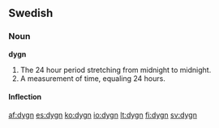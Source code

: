==Swedish==

===Noun===
'''dygn'''

# The 24 hour period stretching from midnight to midnight.
# A measurement of time, equaling 24 hours.

====Inflection====
{{sv-noun|gender=Neuter|dygn|dygnet|dygn|dygnen|dygns|dygnets|dygns|dygnens}}

[[af:dygn]]
[[es:dygn]]
[[ko:dygn]]
[[io:dygn]]
[[lt:dygn]]
[[fi:dygn]]
[[sv:dygn]]